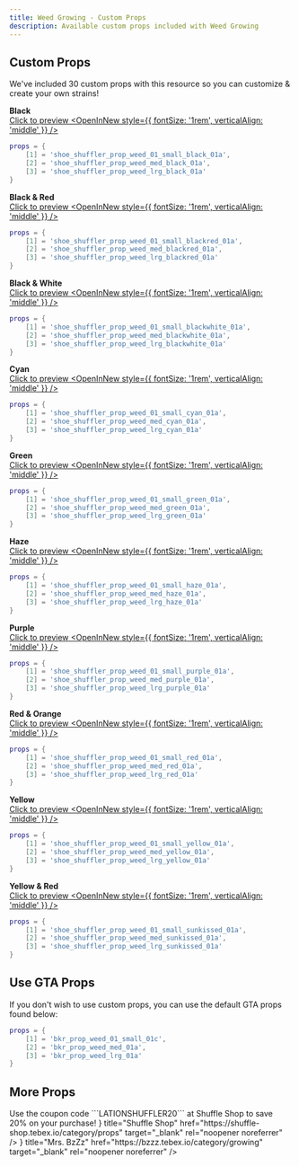 ```yaml
---
title: Weed Growing - Custom Props
description: Available custom props included with Weed Growing
---
```



## Custom Props

<Callout type="info" emoji="🌿">
    We've included 30 custom props with this resource so you can customize & create your own strains!
</Callout>

**Black**  
<a href="https://img.lationscripts.com/docs/weed-growing/props/black-weed-plant.jpg" target="_blank" rel="noopener noreferrer"> Click to preview <OpenInNew style={{ fontSize: '1rem', verticalAlign: 'middle' }} /> </a>
```lua
props = {
    [1] = 'shoe_shuffler_prop_weed_01_small_black_01a',
    [2] = 'shoe_shuffler_prop_weed_med_black_01a',
    [3] = 'shoe_shuffler_prop_weed_lrg_black_01a'
}
```

**Black & Red**  
<a href="https://img.lationscripts.com/docs/weed-growing/props/black-red-weed-plant.jpg" target="_blank" rel="noopener noreferrer"> Click to preview <OpenInNew style={{ fontSize: '1rem', verticalAlign: 'middle' }} /> </a>
```lua
props = {
    [1] = 'shoe_shuffler_prop_weed_01_small_blackred_01a',
    [2] = 'shoe_shuffler_prop_weed_med_blackred_01a',
    [3] = 'shoe_shuffler_prop_weed_lrg_blackred_01a'
}
```

**Black & White**  
<a href="https://img.lationscripts.com/docs/weed-growing/props/black-white-weed-plant.jpg" target="_blank" rel="noopener noreferrer"> Click to preview <OpenInNew style={{ fontSize: '1rem', verticalAlign: 'middle' }} /> </a>
```lua
props = {
    [1] = 'shoe_shuffler_prop_weed_01_small_blackwhite_01a',
    [2] = 'shoe_shuffler_prop_weed_med_blackwhite_01a',
    [3] = 'shoe_shuffler_prop_weed_lrg_blackwhite_01a'
}
```

**Cyan**  
<a href="https://img.lationscripts.com/docs/weed-growing/props/cyan-weed-plant.jpg" target="_blank" rel="noopener noreferrer"> Click to preview <OpenInNew style={{ fontSize: '1rem', verticalAlign: 'middle' }} /> </a>
```lua
props = {
    [1] = 'shoe_shuffler_prop_weed_01_small_cyan_01a',
    [2] = 'shoe_shuffler_prop_weed_med_cyan_01a',
    [3] = 'shoe_shuffler_prop_weed_lrg_cyan_01a'
}
```

**Green**  
<a href="https://img.lationscripts.com/docs/weed-growing/props/green-weed-plant.jpg" target="_blank" rel="noopener noreferrer"> Click to preview <OpenInNew style={{ fontSize: '1rem', verticalAlign: 'middle' }} /> </a>
```lua
props = {
    [1] = 'shoe_shuffler_prop_weed_01_small_green_01a',
    [2] = 'shoe_shuffler_prop_weed_med_green_01a',
    [3] = 'shoe_shuffler_prop_weed_lrg_green_01a'
}
```

**Haze**  
<a href="https://img.lationscripts.com/docs/weed-growing/props/haze-weed-plant.jpg" target="_blank" rel="noopener noreferrer"> Click to preview <OpenInNew style={{ fontSize: '1rem', verticalAlign: 'middle' }} /> </a>
```lua
props = {
    [1] = 'shoe_shuffler_prop_weed_01_small_haze_01a',
    [2] = 'shoe_shuffler_prop_weed_med_haze_01a',
    [3] = 'shoe_shuffler_prop_weed_lrg_haze_01a'
}
```

**Purple**  
<a href="https://img.lationscripts.com/docs/weed-growing/props/purple-weed-plant.jpg" target="_blank" rel="noopener noreferrer"> Click to preview <OpenInNew style={{ fontSize: '1rem', verticalAlign: 'middle' }} /> </a>
```lua
props = {
    [1] = 'shoe_shuffler_prop_weed_01_small_purple_01a',
    [2] = 'shoe_shuffler_prop_weed_med_purple_01a',
    [3] = 'shoe_shuffler_prop_weed_lrg_purple_01a'
}
```

**Red & Orange**  
<a href="https://img.lationscripts.com/docs/weed-growing/props/red-orange-weed-plant.jpg" target="_blank" rel="noopener noreferrer"> Click to preview <OpenInNew style={{ fontSize: '1rem', verticalAlign: 'middle' }} /> </a>
```lua
props = {
    [1] = 'shoe_shuffler_prop_weed_01_small_red_01a',
    [2] = 'shoe_shuffler_prop_weed_med_red_01a',
    [3] = 'shoe_shuffler_prop_weed_lrg_red_01a'
}
```

**Yellow**  
<a href="https://img.lationscripts.com/docs/weed-growing/props/yellow-weed-plant.jpg" target="_blank" rel="noopener noreferrer"> Click to preview <OpenInNew style={{ fontSize: '1rem', verticalAlign: 'middle' }} /> </a>
```lua
props = {
    [1] = 'shoe_shuffler_prop_weed_01_small_yellow_01a',
    [2] = 'shoe_shuffler_prop_weed_med_yellow_01a',
    [3] = 'shoe_shuffler_prop_weed_lrg_yellow_01a'
}
```

**Yellow & Red**  
<a href="https://img.lationscripts.com/docs/weed-growing/props/yellow-red-weed-plant.jpg" target="_blank" rel="noopener noreferrer"> Click to preview <OpenInNew style={{ fontSize: '1rem', verticalAlign: 'middle' }} /> </a>
```lua
props = {
    [1] = 'shoe_shuffler_prop_weed_01_small_sunkissed_01a',
    [2] = 'shoe_shuffler_prop_weed_med_sunkissed_01a',
    [3] = 'shoe_shuffler_prop_weed_lrg_sunkissed_01a'
}
```

## Use GTA Props
If you don't wish to use custom props, you can use the default GTA props found below:
```lua
props = {
    [1] = 'bkr_prop_weed_01_small_01c',
    [2] = 'bkr_prop_weed_med_01a',
    [3] = 'bkr_prop_weed_lrg_01a'
}
```

## More Props
<Callout type="info" emoji="💲">
    Use the coupon code ```LATIONSHUFFLER20``` at Shuffle Shop to save 20% on your purchase!
</Callout>

<Cards>
  <Cards.Card
    icon={<OpenInNew/>}
    title="Shuffle Shop"
    href="https://shuffle-shop.tebex.io/category/props"
    target="_blank"
    rel="noopener noreferrer"
  />
  <Cards.Card
    icon={<OpenInNew/>}
    title="Mrs. BzZz"
    href="https://bzzz.tebex.io/category/growing"
    target="_blank"
    rel="noopener noreferrer"
  />
</Cards>